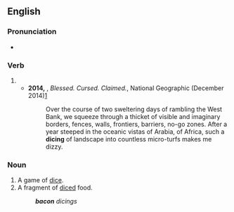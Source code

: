 ==English==

===Pronunciation===
* {{IPA|en|/ˈdaɪsɪŋ/}}

===Verb===
{{head|en|verb form}}

# {{present participle of|en|dice|nocat=1}}
#* '''2014,''' {{w|Paul Salopek}}, ''Blessed. Cursed. Claimed.'', National Geographic (December 2014)[http://ngm.nationalgeographic.com/2014/12/pilgrim-roads/salopek-text]
#*: Over the course of two sweltering days of rambling the West Bank, we squeeze through a thicket of visible and imaginary borders, fences, walls, frontiers, barriers, no-go zones. After a year steeped in the oceanic vistas of Arabia, of Africa, such a '''dicing''' of landscape into countless micro-turfs makes me dizzy.

===Noun===
{{en-noun}}

# A game of [[dice]].
# A fragment of [[diced]] food.
#: '''''bacon''' dicings''